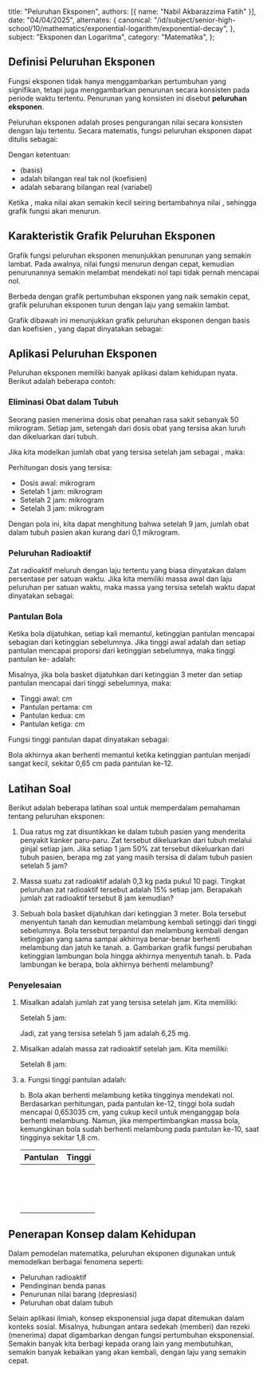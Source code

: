 
  title: "Peluruhan Eksponen",
  authors: [{ name: "Nabil Akbarazzima Fatih" }],
  date: "04/04/2025",
  alternates: {
    canonical:
      "/id/subject/senior-high-school/10/mathematics/exponential-logarithm/exponential-decay",
  },
  subject: "Eksponen dan Logaritma",
  category: "Matematika",
};

## Definisi Peluruhan Eksponen

Fungsi eksponen tidak hanya menggambarkan pertumbuhan yang signifikan, tetapi juga menggambarkan penurunan secara konsisten pada periode waktu tertentu. Penurunan yang konsisten ini disebut **peluruhan eksponen**.

Peluruhan eksponen adalah proses pengurangan nilai secara konsisten dengan laju tertentu. Secara matematis, fungsi peluruhan eksponen dapat ditulis sebagai:

<BlockMath math="f(x) = n \times a^x" />

Dengan ketentuan:

- <InlineMath math="0 < a < 1" /> (basis)
- <InlineMath math="n" /> adalah bilangan real tak nol (koefisien)
- <InlineMath math="x" /> adalah sebarang bilangan real (variabel)

Ketika <InlineMath math="0 < a < 1" />, maka nilai <InlineMath math="a^x" /> akan semakin kecil seiring bertambahnya nilai <InlineMath math="x" />, sehingga grafik fungsi akan menurun.

## Karakteristik Grafik Peluruhan Eksponen

Grafik fungsi peluruhan eksponen menunjukkan penurunan yang semakin lambat. Pada awalnya, nilai fungsi menurun dengan cepat, kemudian penurunannya semakin melambat mendekati nol tapi tidak pernah mencapai nol.

Berbeda dengan grafik pertumbuhan eksponen yang naik semakin cepat, grafik peluruhan eksponen turun dengan laju yang semakin lambat.

Grafik dibawah ini menunjukkan grafik peluruhan eksponen dengan basis <InlineMath math="a = 0.5" /> dan koefisien <InlineMath math="n = 50" />, yang dapat dinyatakan sebagai:

<BlockMath math="f(x) = 50 \times \left(\frac{1}{2}\right)^x" />

<div className="mt-4">
  <FunctionChart
    a={0.5}
    p={50}
    title="Grafik Peluruhan Eksponen"
    description="Grafik turun dengan laju yang semakin lambat."
  />
</div>

## Aplikasi Peluruhan Eksponen

Peluruhan eksponen memiliki banyak aplikasi dalam kehidupan nyata. Berikut adalah beberapa contoh:

### Eliminasi Obat dalam Tubuh

Seorang pasien menerima dosis obat penahan rasa sakit sebanyak 50 mikrogram. Setiap jam, setengah dari dosis obat yang tersisa akan luruh dan dikeluarkan dari tubuh.

Jika kita modelkan jumlah obat yang tersisa setelah <InlineMath math="x" /> jam sebagai <InlineMath math="f(x)" />, maka:

<BlockMath math="f(x) = 50 \times \left(\frac{1}{2}\right)^x" />

Perhitungan dosis yang tersisa:

- Dosis awal: <InlineMath math="f(0) = 50" /> mikrogram
- Setelah 1 jam: <InlineMath math="f(1) = 50 \times \frac{1}{2} = 25" /> mikrogram
- Setelah 2 jam: <InlineMath math="f(2) = 25 \times \frac{1}{2} = 12,5" /> mikrogram
- Setelah 3 jam: <InlineMath math="f(3) = 12,5 \times \frac{1}{2} = 6,25" /> mikrogram

Dengan pola ini, kita dapat menghitung bahwa setelah 9 jam, jumlah obat dalam tubuh pasien akan kurang dari 0,1 mikrogram.

### Peluruhan Radioaktif

Zat radioaktif meluruh dengan laju tertentu yang biasa dinyatakan dalam persentase per satuan waktu. Jika kita memiliki massa awal <InlineMath math="M_0" /> dan laju peluruhan <InlineMath math="r" /> per satuan waktu, maka massa yang tersisa setelah waktu <InlineMath math="t" /> dapat dinyatakan sebagai:

<BlockMath math="M(t) = M_0 \times (1-r)^t" />

### Pantulan Bola

Ketika bola dijatuhkan, setiap kali memantul, ketinggian pantulan mencapai sebagian dari ketinggian sebelumnya. Jika tinggi awal adalah <InlineMath math="h_0" /> dan setiap pantulan mencapai proporsi <InlineMath math="p" /> dari ketinggian sebelumnya, maka tinggi pantulan ke-<InlineMath math="n" /> adalah:

<BlockMath math="h_n = h_0 \times p^n" />

Misalnya, jika bola basket dijatuhkan dari ketinggian 3 meter dan setiap pantulan mencapai <InlineMath math="\frac{3}{5}" /> dari tinggi sebelumnya, maka:

- Tinggi awal: <InlineMath math="h_0 = 300" /> cm
- Pantulan pertama: <InlineMath math="h_1 = 300 \times \frac{3}{5} = 180" /> cm
- Pantulan kedua: <InlineMath math="h_2 = 180 \times \frac{3}{5} = 108" /> cm
- Pantulan ketiga: <InlineMath math="h_3 = 108 \times \frac{3}{5} = 64,8" /> cm

Fungsi tinggi pantulan dapat dinyatakan sebagai:

<BlockMath math="h(n) = 300 \times \left(\frac{3}{5}\right)^n" />

Bola akhirnya akan berhenti memantul ketika ketinggian pantulan menjadi sangat kecil, sekitar 0,65 cm pada pantulan ke-12.

## Latihan Soal

Berikut adalah beberapa latihan soal untuk memperdalam pemahaman tentang peluruhan eksponen:

1. Dua ratus mg zat disuntikkan ke dalam tubuh pasien yang menderita penyakit kanker paru-paru. Zat tersebut dikeluarkan dari tubuh melalui ginjal setiap jam. Jika setiap 1 jam 50% zat tersebut dikeluarkan dari tubuh pasien, berapa mg zat yang masih tersisa di dalam tubuh pasien setelah 5 jam?

2. Massa suatu zat radioaktif adalah 0,3 kg pada pukul 10 pagi. Tingkat peluruhan zat radioaktif tersebut adalah 15% setiap jam. Berapakah jumlah zat radioaktif tersebut 8 jam kemudian?

3. Sebuah bola basket dijatuhkan dari ketinggian 3 meter. Bola tersebut menyentuh tanah dan kemudian melambung kembali setinggi <InlineMath math="\frac{3}{5}" /> dari tinggi sebelumnya. Bola tersebut terpantul dan melambung kembali dengan ketinggian yang sama sampai akhirnya benar-benar berhenti melambung dan jatuh ke tanah.
   a. Gambarkan grafik fungsi perubahan ketinggian lambungan bola hingga akhirnya menyentuh tanah.
   b. Pada lambungan ke berapa, bola akhirnya berhenti melambung?

### Penyelesaian

1. Misalkan <InlineMath math="f(x)" /> adalah jumlah zat yang tersisa setelah <InlineMath math="x" /> jam. Kita memiliki:

   <BlockMath math="f(x) = 200 \times \left(\frac{1}{2}\right)^x" />

   Setelah 5 jam:

   <BlockMath math="f(5) = 200 \times \left(\frac{1}{2}\right)^5 = 200 \times 0,03125 = 6,25" />

   Jadi, zat yang tersisa setelah 5 jam adalah 6,25 mg.

2. Misalkan <InlineMath math="f(x)" /> adalah massa zat radioaktif setelah <InlineMath math="x" /> jam. Kita memiliki:

   <BlockMath math="f(x) = 0,3 \times (0,85)^x" />

   Setelah 8 jam:

   <BlockMath math="f(8) = 0,3 \times (0,85)^8 \approx 0,083 \text{ kg} \text{ atau sekitar } 83 \text{ gram}." />

3. a. Fungsi tinggi pantulan adalah:

   <BlockMath math="h(n) = 300 \times \left(\frac{3}{5}\right)^n" />

   <div className="mt-4">
     <FunctionChart
       a={3 / 5}
       p={300}
       title="Grafik Peluruhan Eksponen"
       description="Grafik turun dengan laju yang semakin lambat."
     />
   </div>

   b. Bola akan berhenti melambung ketika tingginya mendekati nol. Berdasarkan perhitungan, pada pantulan ke-12, tinggi bola sudah mencapai 0,653035 cm, yang cukup kecil untuk menganggap bola berhenti melambung. Namun, jika mempertimbangkan massa bola, kemungkinan bola sudah berhenti melambung pada pantulan ke-10, saat tingginya sekitar 1,8 cm.

   | Pantulan                     | Tinggi                         |
   | ---------------------------- | ------------------------------ |
   | <InlineMath math="n = 0" />  | <InlineMath math="300" />      |
   | <InlineMath math="n = 1" />  | <InlineMath math="180" />      |
   | <InlineMath math="n = 2" />  | <InlineMath math="108" />      |
   | <InlineMath math="n = 3" />  | <InlineMath math="64,8" />     |
   | <InlineMath math="n = 4" />  | <InlineMath math="38,88" />    |
   | <InlineMath math="n = 5" />  | <InlineMath math="23,328" />   |
   | <InlineMath math="n = 6" />  | <InlineMath math="13,9968" />  |
   | <InlineMath math="n = 7" />  | <InlineMath math="8,39808" />  |
   | <InlineMath math="n = 8" />  | <InlineMath math="5,038848" /> |
   | <InlineMath math="n = 9" />  | <InlineMath math="3,023309" /> |
   | <InlineMath math="n = 10" /> | <InlineMath math="1,813985" /> |
   | <InlineMath math="n = 11" /> | <InlineMath math="1,088391" /> |
   | <InlineMath math="n = 12" /> | <InlineMath math="0,653035" /> |
   | <InlineMath math="n = 13" /> | <InlineMath math="0,391821" /> |
   | <InlineMath math="n = 14" /> | <InlineMath math="0,235092" /> |
   | <InlineMath math="n = 15" /> | <InlineMath math="0,141055" /> |

## Penerapan Konsep dalam Kehidupan

Dalam pemodelan matematika, peluruhan eksponen digunakan untuk memodelkan berbagai fenomena seperti:

- Peluruhan radioaktif
- Pendinginan benda panas
- Penurunan nilai barang (depresiasi)
- Peluruhan obat dalam tubuh

Selain aplikasi ilmiah, konsep eksponensial juga dapat ditemukan dalam konteks sosial. Misalnya, hubungan antara sedekah (memberi) dan rezeki (menerima) dapat digambarkan dengan fungsi pertumbuhan eksponensial. Semakin banyak kita berbagi kepada orang lain yang membutuhkan, semakin banyak kebaikan yang akan kembali, dengan laju yang semakin cepat.
